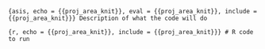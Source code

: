 ```{asis, echo = {{proj_area_knit}}, eval = {{proj_area_knit}}, include = {{proj_area_knit}}}
Description of what the code will do 
```

```{r, echo = {{proj_area_knit}}, include = {{proj_area_knit}}}
# R code to run 
```
